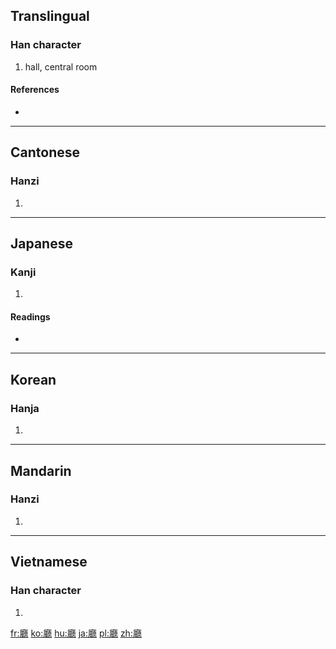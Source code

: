 {{also|庁|厅|廰|㕔}}
==Translingual==

===Han character===
{{Han char|rn=53|rad=广|as=22|sn=25|four=0023<sub>1</sub>|canj=戈尸土心 (ISGP)|ids=⿸[[广]][[聽]]}}

# hall, central room

====References====
* {{Han ref|kx=0352.240|dkj=09562|dj=0666.110|hdz=20909.090|uh=5EF3|ud=24307|bh=C655|bd=50773}}

----

==Cantonese==

===Hanzi===
{{yue-hanzi|jyut=|y=teng1|sim=厅}}

# {{defn|Cantonese|sort=广22}}

----

==Japanese==

===Kanji===
{{ja-kanji|grade=|rs=广22}}

# {{defn|Japanese|sort=广22}}

====Readings====
* {{ja-readings|on=[[ちょう]] (chō), [[てい]] (tei)|kun=[[やくしょ]] (yakusho), [[いえ]] (ie)}}

----

==Korean==

===Hanja===
{{ko-hanja|hangeul=청|rv=cheong|mr=ch'ŏng}}

# {{defn|Korean|sort=广22}}

----

==Mandarin==

===Hanzi===
{{cmn-hanzi|sim=厅|pin=[[tīng]] ([[ting1]])|wg=t'ing<sup>1</sup>}}

# {{defn|Mandarin|sort=广22}}

----

==Vietnamese==

===Han character===
{{vi-hantu|[[thính]], [[sảnh]], [[thinh]]|rs=广22}}

# {{defn|Vietnamese|sort=广22}}

[[fr:廳]]
[[ko:廳]]
[[hu:廳]]
[[ja:廳]]
[[pl:廳]]
[[zh:廳]]